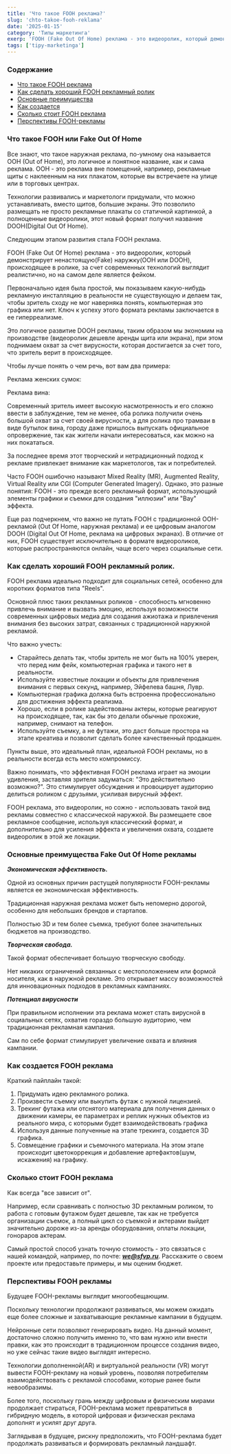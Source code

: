 ```yaml
---
title: 'Что такое FOOH реклама?'
slug: 'chto-takoe-fooh-reklama'
date: '2025-01-15'
category: 'Типы маркетинга'
exerp: 'FOOH (Fake Out Of Home) реклама - это видеоролик, который демонстрирует ненастоящую....'
tags: ['tipy-marketinga']
---
```

### Содержание

* [Что такое FOOH реклама](/qa/chto-takoe-fooh-reklama#%D1%87%D1%82%D0%BE-%D1%82%D0%B0%D0%BA%D0%BE%D0%B5-fooh-%D0%B8%D0%BB%D0%B8-fake-out-of-home)
* [Как сделать хороший FOOH рекламный ролик](/qa/chto-takoe-fooh-reklama#%D0%BA%D0%B0%D0%BA-%D1%81%D0%B4%D0%B5%D0%BB%D0%B0%D1%82%D1%8C-%D1%85%D0%BE%D1%80%D0%BE%D1%88%D0%B8%D0%B9-fooh-%D1%80%D0%B5%D0%BA%D0%BB%D0%B0%D0%BC%D0%BD%D1%8B%D0%B9-%D1%80%D0%BE%D0%BB%D0%B8%D0%BA)
* [Основные преимущества](/qa/chto-takoe-fooh-reklama#%D0%BE%D1%81%D0%BD%D0%BE%D0%B2%D0%BD%D1%8B%D0%B5-%D0%BF%D1%80%D0%B5%D0%B8%D0%BC%D1%83%D1%89%D0%B5%D1%81%D1%82%D0%B2%D0%B0-fake-out-of-home-%D1%80%D0%B5%D0%BA%D0%BB%D0%B0%D0%BC%D1%8B)
* [Как создается](/qa/chto-takoe-fooh-reklama#%D0%BA%D0%B0%D0%BA-%D1%81%D0%BE%D0%B7%D0%B4%D0%B0%D0%B5%D1%82%D1%81%D1%8F-fooh-%D1%80%D0%B5%D0%BA%D0%BB%D0%B0%D0%BC%D0%B0)
* [Сколько стоит FOOH реклама](/qa/chto-takoe-fooh-reklama#%D1%81%D0%BA%D0%BE%D0%BB%D1%8C%D0%BA%D0%BE-%D1%81%D1%82%D0%BE%D0%B8%D1%82-fooh-%D1%80%D0%B5%D0%BA%D0%BB%D0%B0%D0%BC%D0%B0)
* [Перспективы FOOH-рекламы](/qa/chto-takoe-fooh-reklama#%D0%BF%D0%B5%D1%80%D1%81%D0%BF%D0%B5%D0%BA%D1%82%D0%B8%D0%B2%D1%8B-fooh-%D1%80%D0%B5%D0%BA%D0%BB%D0%B0%D0%BC%D1%8B)

<CustomImage alt="FOOH реклама" src="https://s3.timeweb.cloud/42d6daba-4fc2d010-1c21-4f07-baa6-299fe4aa8233/fooh_1.png" />

### Что такое FOOH или Fake Out Of Home

Все знают, что такое наружная реклама, по-умному она называется OOH (Out of Home), это логичное и понятное название, как и сама реклама. OOH - это реклама вне помещений, например, рекламные щиты с наклеенным на них плакатом, которые вы встречаете на улице или в торговых центрах.

Технологии развивались и маркетологи придумали, что можно устанавливать, вместо щитов, большие экраны. Это позволило размещать не просто рекламные плакаты со статичной картинкой, а полноценные видеоролики, этот новый формат получил название DOOH(Digital Out Of Home).

Следующим этапом развития стала FOOH реклама.

FOOH (Fake Out Of Home) реклама - это видеоролик, который демонстрирует ненастоящую(Fake) наружку(OOH или DOOH), происходящее в ролике, за счет современных технологий выглядит реалистично, но на самом деле является фейком.

Первоначально идея была простой, мы показываем какую-нибудь рекламную инсталляцию в реальности не существующую и делаем так, чтобы зритель сходу не мог наверняка понять, компьютерная это графика или нет. Ключ к успеху этого формата рекламы заключается в ее гиперреализме.

Это логичное развитие DOOH рекламы, таким образом мы экономим на производстве (видеоролик дешевле аренды щита или экрана), при этом поднимаем охват за счет вирусности, которая достигается за счет того, что зритель верит в происходящее.

Чтобы лучше понять о чем речь, вот вам два примера:

Реклама женских сумок: 
<VideoYoutube id="mnDNAv9HBSM" />

Реклама вина: 
<VideoYoutube id="z22ZSrXMo8k" />

Современный зритель имеет высокую насмотренность и его сложно ввести в заблуждение, тем не менее, оба ролика получили очень большой охват за счет своей вирусности, а для ролика про трамваи в виде бутылок вина, городу даже пришлось выпускать официальное опровержение, так как жители начали интересоваться, как можно на них покататься.

За последнее время этот творческий и нетрадиционный подход к рекламе привлекает внимание как маркетологов, так и потребителей.

Часто FOOH ошибочно называют Mixed Reality (MR), Augmented Reality, Virtual Reality или CGI (Computer Generated Imagery). Однако, это разные понятия: FOOH - это прежде всего рекламный формат, использующий элементы графики и съемки для создания "иллюзии" или "Вау" эффекта.

Еще раз подчеркнем, что важно не путать FOOH с традиционной OOH-рекламой (Out Of Home, наружная реклама) и ее цифровым аналогом DOOH (Digital Out Of Home, реклама на цифровых экранах). В отличие от них, FOOH существует исключительно в формате видеороликов, которые распространяются онлайн, чаще всего через социальные сети.

### Как сделать хороший FOOH рекламный ролик.

FOOH реклама идеально подходит для социальных сетей, особенно для коротких форматов типа "Reels".

Основной плюс таких рекламных роликов - способность мгновенно привлечь внимание и вызвать эмоцию, используя возможности современных цифровых медиа для создания ажиотажа и привлечения внимания без высоких затрат, связанных с традиционной наружной рекламой.

Что важно учесть:

* Старайтесь делать так, чтобы зритель не мог быть на 100% уверен, что перед ним фейк, компьютерная графика и такого нет в реальности.
* Используйте известные локации и объекты для привлечения внимания с первых секунд, например, Эйфелева башня, Лувр.
* Компьютерная графика должна быть встроенна профессионально для достижения эффекта реализма.
* Хорошо, если в ролике задействованы актеры, которые реагируют на происходящее, так, как бы это делали обычные прохожие, например, снимают на телефон.
* Используйте съемку, а не футажи, это даст больше простора на этапе креатива и позволит сделать более качественный продакшен.

Пункты выше, это идеальный план, идеальной FOOH рекламы, но в реальности всегда есть место компромиссу.

Важно понимать, что эффективная FOOH реклама играет на эмоции удивления, заставляя зрителя задуматься: "Это действительно возможно?". Это стимулирует обсуждения и провоцирует аудиторию делиться роликом с друзьями, усиливая вирусный эффект.

FOOH реклама, это видеоролик, но сожно - использовать такой вид рекламы совместно с классической наружкой. Вы размещаете свое рекламное сообщение, используя классический формат, и дополнительно для усиления эффекта и увеличения охвата, создаете видеоролик в этой же локации.

### Основные преимущества Fake Out Of Home рекламы

***Экономическая эффективность.***

Одной из основных причин растущей популярности FOOH-рекламы является ее экономическая эффективность.

Традиционная наружная реклама может быть непомерно дорогой, особенно для небольших брендов и стартапов.

Полностью 3D и тем более съемка, требуют более значительных бюджетов на производство.


***Творческая свобода.***

Такой формат обеспечивает большую творческую свободу.

Нет никаких ограничений связанных с местоположением или формой носителя, как в наружной рекламе. Это открывает массу возможностей для инновационных подходов в рекламных кампаниях.


***Потенциал вирусности***

При правильном исполнении эта реклама может стать вирусной в социальных сетях, охватив гораздо большую аудиторию, чем традиционная рекламная кампания.

Сам по себе формат стимулирует увеличение охвата и влияния кампании.

### Как создается FOOH реклама

Краткий пайплайн такой:

1. Придумать идею рекламного ролика.
2. Произвести съемку или выкупить футаж с нужной лицензией.
3. Трекинг футажа или отснятого материала для получения данных о движении камеры, ее параметрах и реплик нужных объектов из реального мира, с которыми будет взаимодействовать графика
4. Используя данные полученные на этапе трекинга, создается 3D графика.
5. Совмещение графики и съемочного материала. На этом этапе происходит цветокоррекция и добавление артефактов(шум, искажения) на графику.


### Сколько стоит FOOH реклама

Как всегда "все зависит от".

Например, если сравнивать с полностью 3D рекламным роликом, то работа с готовым футажом будет дешевле, так как не требуется организации съемок, а полный цикл со съемкой и актерами выйдет значительно дороже из-за аренды оборудования, оплаты локации, гонораров актерам.

Самый простой способ узнать точную стоимость - это связаться с нашей командой, например, по почте: ***we@sfvp.ru***. Расскажите о своем проекте или предоставьте примеры, и мы оценим бюджет.

### Перспективы FOOH рекламы

Будущее FOOH-рекламы выглядит многообещающим.

Поскольку технологии продолжают развиваться, мы можем ожидать еще более сложные и захватывающие рекламные кампании в будущем.

Нейронные сети позволяют генерировать видео. На данный момент, достаточно сложно получить именно то, что вам нужно или внести правки, как это происходит в традиционном процессе создания видео, но уже сейчас такие видео выглядят интересно.

<VideoYoutube id="697yzd3dFas" />

Технологии дополненной(AR) и виртуальной реальности (VR) могут вывести FOOH-рекламу на новый уровень, позволяя потребителям взаимодействовать с рекламой способами, которые ранее были невообразимы.

Более того, поскольку грань между цифровым и физическим мирами продолжает стираться, FOOH-реклама может превратиться в гибридную модель, в которой цифровая и физическая реклама дополнят и усилят друг друга.

Заглядывая в будущее, рискну предположить, что FOOH-реклама будет продолжать развиваться и формировать рекламный ландшафт. 